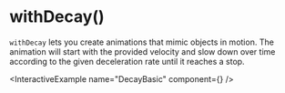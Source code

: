 
# withDecay()

`withDecay` lets you create animations that mimic objects in motion. The animation will start with the provided velocity and slow down over time according to the given deceleration rate until it reaches a stop.

<InteractiveExample name="DecayBasic" component={<DecayBasic />} />

